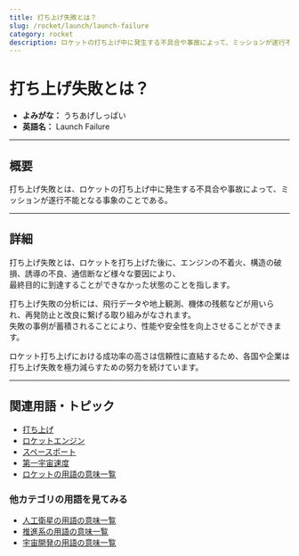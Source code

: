 ```yaml
---
title: 打ち上げ失敗とは？
slug: /rocket/launch/launch-failure
category: rocket
description: ロケットの打ち上げ中に発生する不具合や事故によって、ミッションが遂行不能となる事象のことである打ち上げ失敗の意味・定義・内容について解説します。  
---
```



<Head>
  <script type="application/ld+json">
    {`{
      "@context": "https://schema.org",
      "@type": "DefinedTerm",
      "name": "打ち上げ失敗",
      "inDefinedTermSet": "https://www.space-portal.org",
      "termCode": "rocket/launch/launch-failure",
      "description": "ロケットの打ち上げ中に発生する不具合や事故によって、ミッションが遂行不能となる事象のことである。  ",
      "url": "https://www.space-portal.org/docs/rocket/launch/launch-failure"
    }`}
  </script>
</Head>

# 打ち上げ失敗とは？

- **よみがな：** うちあげしっぱい  
- **英語名：** Launch Failure  

---

## 概要

打ち上げ失敗とは、ロケットの打ち上げ中に発生する不具合や事故によって、ミッションが遂行不能となる事象のことである。  

---

## 詳細

打ち上げ失敗とは、ロケットを打ち上げた後に、エンジンの不着火、構造の破損、誘導の不良、通信断など様々な要因により、  
最終目的に到達することができなかった状態のことを指します。  

打ち上げ失敗の分析には、飛行データや地上観測、機体の残骸などが用いられ、再発防止と改良に繋げる取り組みがなされます。  
失敗の事例が蓄積されることにより、性能や安全性を向上させることができます。  

ロケット打ち上げにおける成功率の高さは信頼性に直結するため、各国や企業は打ち上げ失敗を極力減らすための努力を続けています。  

---

## 関連用語・トピック

- [打ち上げ](/docs/rocket/launch/launch)
- [ロケットエンジン](/docs/rocket/propulsion/rocket-engine)
- [スペースポート](/docs/rocket/type/spaceport)
- [第一宇宙速度](/docs/orbit/mechanics/first-cosmic-velocity)
- [ロケットの用語の意味一覧](/docs/category/rocket)

### 他カテゴリの用語を見てみる
- [人工衛星の用語の意味一覧](/docs/category/satellite)
- [推進系の用語の意味一覧](/docs/category/propulsion)
- [宇宙開発の用語の意味一覧](/docs/category/glossary)
